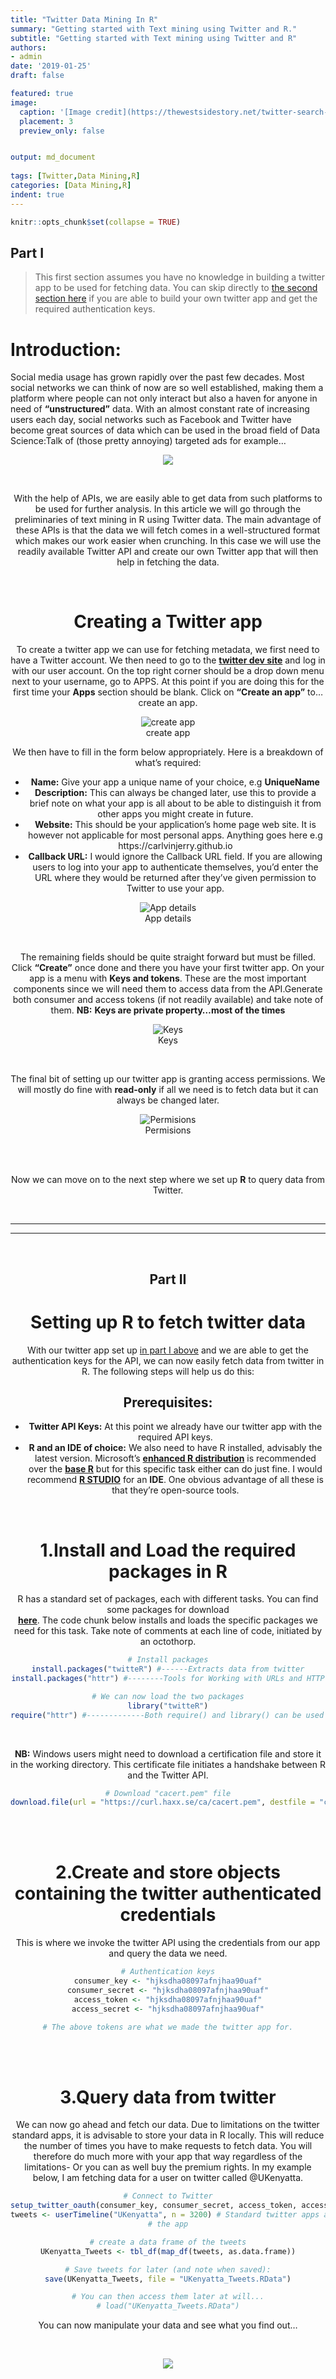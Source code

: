```yaml
---
title: "Twitter Data Mining In R"
summary: "Getting started with Text mining using Twitter and R." 
subtitle: "Getting started with Text mining using Twitter and R"
authors:
- admin
date: '2019-01-25'
draft: false

featured: true
image:
  caption: '[Image credit](https://thewestsidestory.net/twitter-search-index-now-allows-users-search-every-tweet-ever-since-2006/)'
  placement: 3
  preview_only: false


output: md_document
  
tags: [Twitter,Data Mining,R]
categories: [Data Mining,R]
indent: true
---
```

 

```r
knitr::opts_chunk$set(collapse = TRUE)
```

## Part I {#PartI}
>This first section assumes you have no knowledge in building a twitter app to be used for fetching data. You can skip directly to [the second section here](#PartII) if you are able to build your own twitter app and get the required authentication keys.

# Introduction:
Social media usage has grown rapidly over the past few decades. Most social networks we can think of now are so well established, making them a platform where people can not only interact but also a haven for anyone in need of **"unstructured"** data. With an almost constant rate of increasing users each day, social networks such as Facebook and Twitter have become great sources of data which can be used in the broad field of Data Science:Talk of (those pretty annoying) targeted ads for example...

<center>
![](https://media.giphy.com/media/3o6Mbmg6AchRmB4ylO/giphy.gif)
<center>


<br>

With the help of APIs, we are easily able to get data from such platforms to be used for further analysis.
In this article we will go through the preliminaries of text mining in R using Twitter data.
The main advantage of these APIs is that the data we will fetch comes in a well-structured format which makes our work easier when crunching.
In this case we will use the readily available Twitter API and create our own Twitter app that will then help in fetching the data.

<br>

# Creating a Twitter app
To create a twitter app we can use for fetching metadata, we first need to have a Twitter account. We then need to go to the [__twitter dev site__](https://developer.twitter.com/) and log in with our user account.
On the top right corner should be a drop down menu next to your username, go to APPS. At this point if you are doing this for the first time your **Apps** section should be blank. Click on **"Create an app"** to... create an app.  

<center>

![create app](https://github.com/CarlvinJerry/sources/blob/master/static/MyImages/apps.PNG?raw=true)
</center>



We then have to fill in the form below appropriately. Here is a breakdown of what's required:

- **Name:**
Give your app a unique name of your choice, e.g __UniqueName__
- **Description:**
This can always be changed later, use this to provide a brief note on what your app is all about to be able to distinguish it from other apps you might create in future. 
- **Website:**
This should be your application's home page web site. It is however not applicable for most personal apps. Anything goes here e.g https://carlvinjerry.github.io
- **Callback URL:**
I would ignore the Callback URL field. If you are allowing users to log into your app to authenticate themselves, you'd enter the URL where they would be returned after they've given permission to Twitter to use your app.  


<center>
 ![App details](https://github.com/CarlvinJerry/sources/blob/master/static/MyImages/apps2.PNG?raw=true)
 
 </center>

 <br>

The remaining fields should be quite straight forward but must be filled. Click **"Create"** once done and there you have your first twitter app.
On your app is a menu with __Keys and tokens__. These are the most important components since we will need them to access data from the API.Generate both consumer and access tokens (if not readily available) and take note of them. __NB:__ __Keys are private property...most of the times__

<center>
![Keys](https://github.com/CarlvinJerry/sources/blob/master/static/MyImages/keys.PNG?raw=true)
 </center>
 
 <br>

The final bit of setting up our twitter app is granting access permissions. We will mostly do fine with __read-only__ if all we need is to fetch data but it can always be changed later.

<center>
![Permisions](https://github.com/CarlvinJerry/sources/blob/master/static/MyImages/permisions.PNG?raw=true)
 </center>
 
<br><br> 

Now we can move on to the next step where we set up __R__ to query data from Twitter.

<br>

*** 
*** 

<br>

## Part II {#PartII}
# Setting up R to fetch twitter data
With our twitter app set up [in part I above](#PartI) and we are able to get the authentication keys for the API, we can now easily fetch data from twitter in R. The following steps will help us do this:

<style>
div.blue { background-color:#e6f0ff; border-radius: 5px; padding: 20px;}
</style>
<div class = "blue">

# Prerequisites:
- **Twitter API Keys:** At this point we already have our twitter app with the required API keys.
- **R and an IDE of choice:** We also need to have R installed, advisably the latest version. Microsoft's [__enhanced R distribution__](https://mran.microsoft.com/open) is recommended over the
[**base R**](https://cran.r-project.org/bin/windows/base/) but for this specific task either can do just fine. I would recommend [**R STUDIO**](https://www.rstudio.com/products/rstudio/download/) for an **IDE**. One obvious advantage of all these is that they're open-source tools.
</div>

<br>

# 1.Install and Load the required packages in R
R has a standard set of packages, each with different tasks. You can find some packages for download  
[**here**](https://cran.cnr.berkeley.edu/). The code chunk below installs and loads the specific packages we need for this task. Take note of comments at each line of code, initiated by an octothorp.

```r
# Install packages
install.packages("twitteR") #------Extracts data from twitter
install.packages("httr") #--------Tools for Working with URLs and HTTP
```
```r
# We can now load the two packages
library("twitteR")
require("httr") #-------------Both require() and library() can be used to call an installed package
```

<br>

**NB:** Windows users might need to download a certification file and store it in the working directory. This certificate file initiates a handshake between R and the Twitter API.
```r
# Download "cacert.pem" file
download.file(url = "https://curl.haxx.se/ca/cacert.pem", destfile = "cacert.pem")
```

<br><br>

# 2.Create and store objects containing the twitter authenticated credentials 
This is where we invoke the twitter API using the credentials from our app and query the data we need.
```r
# Authentication keys
consumer_key <- "hjksdha08097afnjhaa90uaf"
consumer_secret <- "hjksdha08097afnjhaa90uaf"
access_token <- "hjksdha08097afnjhaa90uaf"
access_secret <- "hjksdha08097afnjhaa90uaf"

# The above tokens are what we made the twitter app for.
```

<br><br>

# 3.Query data from twitter
We can now go ahead and fetch our data. Due to limitations on the twitter standard apps, it is advisable to store your data in R locally. This will reduce the number of times you have to make requests to fetch data. You will therefore do much more with your app that way regardless of the limitations- Or you can as well buy the premium rights. In my example below, I am fetching data for a user on twitter called @UKenyatta.

```r
# Connect to Twitter
setup_twitter_oauth(consumer_key, consumer_secret, access_token, access_secret)
tweets <- userTimeline("UKenyatta", n = 3200) # Standard twitter apps are limited to 3200 tweets per                                                  #download session. This could come out less depending on
# the app

# create a data frame of the tweets
UKenyatta_Tweets <- tbl_df(map_df(tweets, as.data.frame))

# Save tweets for later (and note when saved):
save(UKenyatta_Tweets, file = "UKenyatta_Tweets.RData")

# You can then access them later at will...
# load("UKenyatta_Tweets.RData")
```

You can now manipulate your data and see what you find out...


<br>



<center>

![](https://fontmeme.com/permalink/190129/8b378e9ce35b7a28dd150c4f1d656807.png)
</center>

<br>


